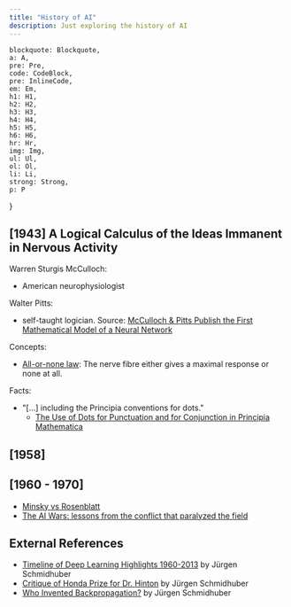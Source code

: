 ```yaml
---
title: "History of AI"
description: Just exploring the history of AI
---
```


    blockquote: Blockquote,
    a: A,
    pre: Pre,
    code: CodeBlock,
    pre: InlineCode,
    em: Em,
    h1: H1,
    h2: H2,
    h3: H3,
    h4: H4,
    h5: H5,
    h6: H6,
    hr: Hr,
    img: Img,
    ul: Ul,
    ol: Ol,
    li: Li,
    strong: Strong,
    p: P
}


## [1943] A Logical Calculus of the Ideas Immanent in Nervous Activity

Warren Sturgis McCulloch:
- American neurophysiologist

Walter Pitts:
- self-taught logician. Source: [McCulloch & Pitts Publish the First Mathematical Model of a Neural Network](https://www.historyofinformation.com/detail.php?entryid=782)


Concepts:
- [All-or-none law](https://en.wikipedia.org/wiki/All-or-none_law): The nerve fibre either gives a maximal response or none at all.

Facts:
- "[...] including the Principia conventions for dots."
    - [The Use of Dots for Punctuation and for Conjunction in Principia Mathematica](https://plato.stanford.edu/entries/pm-notation/dots.html)


## [1958]


## [1960 - 1970]


- [Minsky vs Rosenblatt](https://blogs.umass.edu/brain-wars/the-debates/minsky-vs-rosenblatt/)
- [The AI Wars: lessons from the conflict that paralyzed the field](https://towardsdatascience.com/the-ai-wars-lessons-from-the-conflict-that-paralyzed-the-field-7344666c7875)

## External References

- [Timeline of Deep Learning Highlights 1960-2013](https://people.idsia.ch/~juergen/firstdeeplearner.html) by Jürgen Schmidhuber
- [Critique of Honda Prize for Dr. Hinton](https://people.idsia.ch/~juergen/critique-honda-prize-hinton.html) by Jürgen Schmidhuber
- [Who Invented Backpropagation?](https://people.idsia.ch/~juergen/who-invented-backpropagation.html) by Jürgen Schmidhuber
